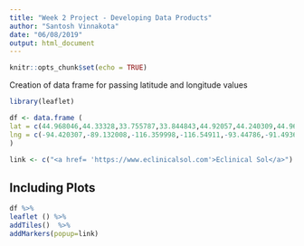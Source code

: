 ```yaml
---
title: "Week 2 Project - Developing Data Products"
author: "Santosh Vinnakota"
date: "06/08/2019"
output: html_document
---
```


```r
knitr::opts_chunk$set(echo = TRUE)
```

Creation of data frame for passing latitude and longitude values

```r
library(leaflet)

df <- data.frame (
lat = c(44.968046,44.33328,33.755787,33.844843,44.92057,44.240309,44.968041,44.333304,33.755783,33.844847,44.920474,44.240304),
lng = c(-94.420307,-89.132008,-116.359998,-116.54911,-93.44786,-91.493619,-94.419696,-89.132027,-116.360066,-116.549069,-93.447851,-91.493768)
)
```


```r
link <- c("<a href= 'https://www.eclinicalsol.com'>Eclinical Sol</a>")
```

## Including Plots


```r

df %>%
leaflet () %>%
addTiles()  %>%
addMarkers(popup=link)
```